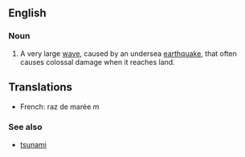 ==English==
===Noun===
#A very large [[wave]], caused by an undersea [[earthquake]], that often causes colossal damage when it reaches land. 
==Translations==
*French: raz de marée ''m''

===See also===
*[[tsunami]]